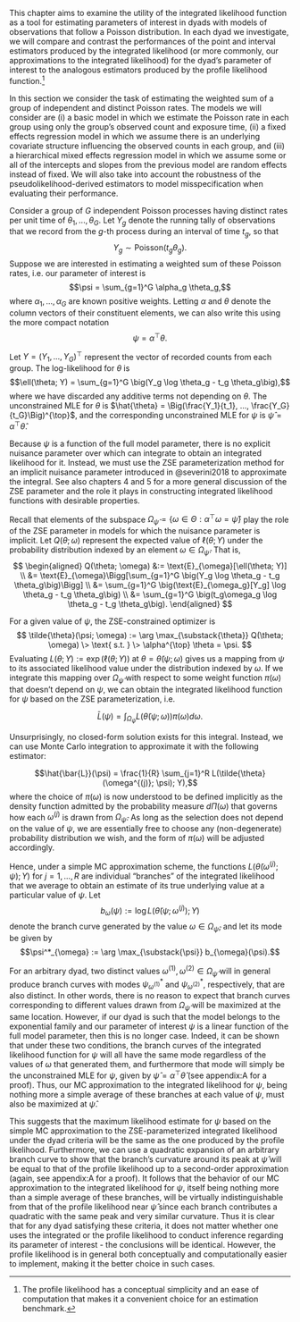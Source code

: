 \chapter{Poisson Dyads}

This chapter aims to examine the utility of the integrated likelihood function as a tool for estimating parameters of interest in dyads with models of observations that follow a Poisson distribution. In each dyad we investigate, we will compare and contrast the performances of the point and interval estimators produced by the integrated likelihood (or more commonly, our approximations to the integrated likelihood) for the dyad's parameter of interest to the analogous estimators produced by the profile likelihood function.^[The profile likelihood has a conceptual simplicity and an ease of computation that makes it a convenient choice for an estimation benchmark.]

\section{Weighted Sums of Poisson Rates}

In this section we consider the task of estimating the weighted sum of a group of independent and distinct Poisson rates. The models we will consider are (i) a basic model in which we estimate the Poisson rate in each group using only the group's observed count and exposure time, (ii) a fixed effects regression model in which we assume there is an underlying covariate structure influencing the observed counts in each group, and (iii) a hierarchical mixed effects regression model in which we assume some or all of the intercepts and slopes from the previous model are random effects instead of fixed. We will also take into account the robustness of the pseudolikelihood-derived estimators to model misspecification when evaluating their performance.

\subsection{Basic Group Rates}

Consider a group of $G$ independent Poisson processes having distinct rates per unit time of $\theta_1, ..., \theta_G$. Let $Y_g$ denote the running tally of observations that we record from the $g$-th process during an interval of time $t_g$, so that $$Y_g \sim \text{Poisson}(t_g\theta_g).$$ Suppose we are interested in estimating a weighted sum of these Poisson rates, i.e. our parameter of interest is $$\psi = \sum_{g=1}^G \alpha_g \theta_g,$$ where $\alpha_1, ..., \alpha_G$ are known positive weights. Letting $\alpha$ and $\theta$ denote the column vectors of their constituent elements, we can also write this using the more compact notation $$\psi = \alpha^\top \theta.$$ 

Let $Y = (Y_1, ..., Y_G)^\top$ represent the vector of recorded counts from each group. The log-likelihood for $\theta$  is $$\ell(\theta; Y) = \sum_{g=1}^G \big(Y_g \log \theta_g - t_g \theta_g\big),$$ where we have discarded any additive terms not depending on $\theta$. The unconstrained MLE for $\theta$ is $\hat{\theta} = \Big(\frac{Y_1}{t_1}, ..., \frac{Y_G}{t_G}\Big)^{\top}$, and the corresponding unconstrained MLE for $\psi$ is $\hat{\psi} = \alpha^\top \hat{\theta}$.

Because $\psi$ is a function of the full model parameter, there is no explicit nuisance parameter over which can integrate to obtain an integrated likelihood for it. Instead, we must use the ZSE parameterization method for an implicit nuisance parameter introduced in @severini2018 to approximate the integral. See also chapters 4 and 5 for a more general discussion of the ZSE parameter and the role it plays in constructing integrated likelihood functions with desirable properties.

Recall that elements of the subspace $\Omega_{\hat{\psi}} = \{\omega \in \Theta: \alpha^\top \omega = \hat{\psi}\}$ play the role of the ZSE parameter in models for which the nuisance parameter is implicit. Let $Q(\theta; \omega)$ represent the expected value of $\ell(\theta; Y)$ under the probability distribution indexed by an element $\omega \in \Omega_{\hat{\psi}}$. That is,
$$
\begin{aligned}
Q(\theta; \omega) &:= \text{E}_{\omega}[\ell(\theta; Y)] \\
                  &= \text{E}_{\omega}\Bigg[\sum_{g=1}^G \big(Y_g \log \theta_g - t_g \theta_g\big)\Bigg] \\
                  &= \sum_{g=1}^G \big(\text{E}_{\omega_g}[Y_g] \log \theta_g - t_g \theta_g\big) \\
                  &= \sum_{g=1}^G \big(t_g\omega_g \log \theta_g - t_g \theta_g\big).
\end{aligned}
$$

For a given value of $\psi$, the ZSE-constrained optimizer is 
$$
\tilde{\theta}(\psi; \omega) := \arg \max_{\substack{\theta}} Q(\theta; \omega) \> \text{ s.t. } \> \alpha^{\top} \theta = \psi.
$$
Evaluating $L(\theta; Y) := \exp(\ell(\theta; Y))$ at $\theta = \tilde{\theta}(\psi; \omega)$ gives us a mapping from $\psi$ to its associated likelihood value under the distribution indexed by $\omega$. If we integrate this mapping over $\Omega_{\hat{\psi}}$ with respect to some weight function $\pi(\omega)$ that doesn't depend on $\psi$, we can obtain the integrated likelihood function for $\psi$ based on the ZSE parameterization, i.e.

$$\bar{L}(\psi) = \int_{\Omega_{\hat{\psi}}} L(\tilde{\theta}(\psi; \omega)) \pi(\omega) d\omega.$$

Unsurprisingly, no closed-form solution exists for this integral. Instead, we can use Monte Carlo integration to approximate it with the following estimator:

$$\hat{\bar{L}}(\psi) = \frac{1}{R} \sum_{j=1}^R L(\tilde{\theta}(\omega^{(j)}; \psi); Y),$$
where the choice of $\pi(\omega)$ is now understood to be defined implicitly as the density function admitted by the probability measure $d\Pi(\omega)$ that governs how each $\omega^{(j)}$ is drawn from $\Omega_{\hat{\psi}}$. As long as the selection does not depend on the value of $\psi$, we are essentially free to choose any (non-degenerate) probability distribution we wish, and the form of $\pi(\omega)$ will be adjusted accordingly.

Hence, under a simple MC approximation scheme, the functions $L(\tilde{\theta}(\omega^{(j)}; \psi); Y)$ for $j = 1, ..., R$ are individual "branches" of the integrated likelihood that we average to obtain an estimate of its true underlying value at a particular value of $\psi$. Let $$b_{\omega}(\psi) := \log L(\tilde{\theta}(\psi; \omega^{(j)}); Y)$$ denote the branch curve generated by the value $\omega \in \Omega_{\hat{\psi}}$, and let its mode be given by $$\psi^*_{\omega} := \arg \max_{\substack{\psi}} b_{\omega}(\psi).$$ 

For an arbitrary dyad, two distinct values $\omega^{(1)}, \omega^{(2)} \in \Omega_{\hat{\psi}}$ will in general produce branch curves with modes $\psi^*_{\omega^{(1)}}$ and $\psi^*_{\omega^{(2)}}$, respectively, that are also distinct. In other words, there is no reason to expect that branch curves corresponding to different values drawn from $\Omega_{\hat{\psi}}$ will be maximized at the same location. However, if our dyad is such that the model belongs to the exponential family and our parameter of interest $\psi$ is a linear function of the full model parameter, then this is no longer case. Indeed, it can be shown that under these two conditions, the branch curves of the integrated likelihood function for $\psi$ will all have the same mode regardless of the values of $\omega$ that generated them, and furthermore that mode will simply be the unconstrained MLE for $\psi$, given by $\hat{\psi} = \alpha^{\top} \hat{\theta}$ (see appendix:A for a proof). Thus, our MC approximation to the integrated likelihood for $\psi$, being nothing more a simple average of these branches at each value of $\psi$, must also be maximized at $\hat{\psi}$.

This suggests that the maximum likelihood estimate for $\psi$ based on the simple MC approximation to the ZSE-parameterized integrated likelihood under the dyad criteria will be the same as the one produced by the profile likelihood. Furthermore, we can use a quadratic expansion of an arbitrary branch curve to show that the branch's curvature around its peak at $\hat{\psi}$ will be equal to that of the profile likelihood up to a second-order approximation (again, see appendix:A for a proof). It follows that the behavior of our MC approximation to the integrated likelihood for $\psi$, itself being nothing more than a simple average of these branches, will be virtually indistinguishable from that of the profile likelihood near $\hat{\psi}$ since each branch contributes a quadratic with the same peak and very similar curvature. Thus it is clear that for any dyad satisfying these criteria, it does not matter whether one uses the integrated or the profile likelihood to conduct inference regarding its parameter of interest - the conclusions will be identical. However, the profile likelihood is in general both conceptually and computationally easier to implement, making it the better choice in such cases.

\subsection{Fixed Effects Regression}

\subsection{Mixed Effects Regression}

\subsubsection{Fixed Intercepts and Random Slopes}

\subsubsection{Random Intercepts and Fixed Slopes}

\subsubsection{Random Intercepts and Random Slopes}

\section{Overdispersion}

\section{Zero-Inflation}